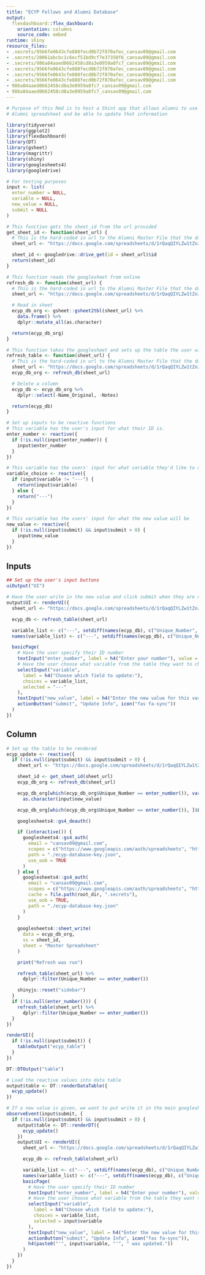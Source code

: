 ```yaml
---
title: "ECYP Fellows and Alumni Database"
output:
  flexdashboard::flex_dashboard:
    orientation: columns
    source_code: embed
runtime: shiny
resource_files:
- .secrets/9566fe0643cfe888fecd0b72f870afec_cansav09@gmail.com
- .secrets/20061abcbc1c6ecf51bd9cf7e37350f6_cansav09@gmail.com
- .secrets/986a84aaed0662458cd8a3e0959a8fc7_cansav09@gmail.com
- .secrets/9566fe0643cfe888fecd0b72f870afec_cansav09@gmail.com
- .secrets/9566fe0643cfe888fecd0b72f870afec_cansav09@gmail.com
- .secrets/9566fe0643cfe888fecd0b72f870afec_cansav09@gmail.com
- 986a84aaed0662458cd8a3e0959a8fc7_cansav09@gmail.com
- 986a84aaed0662458cd8a3e0959a8fc7_cansav09@gmail.com
---
```


```r
# Purpose of this Rmd is to host a Shint app that allows alumni to use their unique ID to access their information in the
# Alumni spreadsheet and be able to update that information
```

```r
library(tidyverse)
library(ggplot2)
library(flexdashboard)
library(DT)
library(gsheet)
library(magrittr)
library(shiny)
library(googlesheets4)
library(googledrive)
```

```r
# For testing purposes
input <- list(
  enter_number = NULL,
  variable = NULL,
  new_value = NULL,
  submit = NULL
)
```


```r
# This function gets the sheet_id from the url provided
get_sheet_id <- function(sheet_url) {
  # This is the hard-coded in url to the Alumni Master File that the data is kept in.
  sheet_url <- "https://docs.google.com/spreadsheets/d/1rQaqQIYLZw1tZnJZQHMNhTf0-zDRH2zWzA6Eo0giP80/edit#gid=1665986408"

  sheet_id <- googledrive::drive_get(id = sheet_url)$id
  return(sheet_id)
}

# This function reads the googlesheet from online
refresh_db <- function(sheet_url) {
  # This is the hard-coded in url to the Alumni Master File that the data is kept in.
  sheet_url <- "https://docs.google.com/spreadsheets/d/1rQaqQIYLZw1tZnJZQHMNhTf0-zDRH2zWzA6Eo0giP80/edit#gid=1665986408"

  # Read in sheet
  ecyp_db_org <- gsheet::gsheet2tbl(sheet_url) %>%
    data.frame() %>%
    dplyr::mutate_all(as.character)

  return(ecyp_db_org)
}

# This function takes the googlesheet and sets up the table the user will see
refresh_table <- function(sheet_url) {
  # This is the hard-coded in url to the Alumni Master File that the data is kept in.
  sheet_url <- "https://docs.google.com/spreadsheets/d/1rQaqQIYLZw1tZnJZQHMNhTf0-zDRH2zWzA6Eo0giP80/edit#gid=1665986408"
  ecyp_db_org <- refresh_db(sheet_url)

  # Delete a column
  ecyp_db <- ecyp_db_org %>%
    dplyr::select(-Name_Original, -Notes)

  return(ecyp_db)
}
```

```r
# Set up inputs to be reactive functions
# This variable has the user's input for what their ID is.
enter_number <- reactive({
  if (!is.null(input$enter_number)) {
    input$enter_number
  }
})

# This variable has the users' input for what variable they'd like to change
variable_choice <- reactive({
  if (input$variable != "---") {
    return(input$variable)
  } else {
    return("---")
  }
})

# This variable has the users' input for what the new value will be
new_value <- reactive({
  if (!is.null(input$submit) && input$submit > 0) {
    input$new_value
  }
})
```

Inputs {.sidebar}
-----------------------------------------------------------------------

```r
## Set up the user's input buttons
uiOutput("UI")

# Have the user write in the new value and click submit when they are done
output$UI <- renderUI({
  sheet_url <- "https://docs.google.com/spreadsheets/d/1rQaqQIYLZw1tZnJZQHMNhTf0-zDRH2zWzA6Eo0giP80/edit#gid=1665986408"

  ecyp_db <- refresh_table(sheet_url)

  variable_list <- c("---", setdiff(names(ecyp_db), c("Unique_Number", "Last_Updated")))
  names(variable_list) <- c("---", setdiff(names(ecyp_db), c("Unique_Number", "Last_Updated")))

  basicPage(
    # Have the user specify their ID number
    textInput("enter_number", label = h4("Enter your number"), value = NULL),
    # Have the user choose what variable from the table they want to change
    selectInput("variable",
      label = h4("Choose which field to update:"),
      choices = variable_list,
      selected = "---"
    ),
    textInput("new_value", label = h4("Enter the new value for this variable:"), value = NULL),
    actionButton("submit", "Update Info", icon("fas fa-sync"))
  )
})
```

## Column

```r
# Set up the table to be rendered
ecyp_update <- reactive({
  if (!is.null(input$submit) && input$submit > 0) {
    sheet_url <- "https://docs.google.com/spreadsheets/d/1rQaqQIYLZw1tZnJZQHMNhTf0-zDRH2zWzA6Eo0giP80/edit#gid=1665986408"

    sheet_id <- get_sheet_id(sheet_url)
    ecyp_db_org <- refresh_db(sheet_url)

    ecyp_db_org[which(ecyp_db_org$Unique_Number == enter_number()), variable_choice()] <-
      as.character(input$new_value)

    ecyp_db_org[which(ecyp_db_org$Unique_Number == enter_number()), ]$Last_Updated <- as.character(Sys.time())

    googlesheets4::gs4_deauth()

    if (interactive()) {
      googlesheets4::gs4_auth(
        email = "cansav09@gmail.com",
        scopes = c("https://www.googleapis.com/auth/spreadsheets", "https://www.googleapis.com/auth/drive"),
        path = "./ecyp-database-key.json",
        use_oob = TRUE
      )
    } else {
      googlesheets4::gs4_auth(
        email = "cansav09@gmail.com",
        scopes = c("https://www.googleapis.com/auth/spreadsheets", "https://www.googleapis.com/auth/drive"),
        cache = file.path(root_dir, ".secrets"),
        use_oob = TRUE,
        path = "./ecyp-database-key.json"
      )
    }
    
    googlesheets4::sheet_write(
      data = ecyp_db_org,
      ss = sheet_id,
      sheet = "Master Spreadsheet"
    )

    print("Refresh was run")

    refresh_table(sheet_url) %>%
      dplyr::filter(Unique_Number == enter_number())

    shinyjs::reset("sidebar")
  }
  if (!is.null(enter_number())) {
    refresh_table(sheet_url) %>%
      dplyr::filter(Unique_Number == enter_number())
  }
})

renderUI({
  if (!is.null(input$submit)) {
    tableOutput("ecyp_table")
  }
})

DT::DTOutput("table")

# Load the reactive values into data table
output$table <- DT::renderDataTable({
  ecyp_update()
})
```


```r
# If a new value is given, we want to put write it in the main googlesheet underneath the given variable name
observeEvent(input$submit, {
  if (!is.null(input$submit) && input$submit > 0) {
    output$table <- DT::renderDT({
      ecyp_update()
    })
    output$UI <- renderUI({
      sheet_url <- "https://docs.google.com/spreadsheets/d/1rQaqQIYLZw1tZnJZQHMNhTf0-zDRH2zWzA6Eo0giP80/edit#gid=1665986408"

      ecyp_db <- refresh_table(sheet_url)

      variable_list <- c("---", setdiff(names(ecyp_db), c("Unique_Number", "Last_Updated")))
      names(variable_list) <- c("---", setdiff(names(ecyp_db), c("Unique_Number", "Last_Updated")))
      basicPage(
        # Have the user specify their ID number
        textInput("enter_number", label = h4("Enter your number"), value = input$enter_number),
        # Have the user choose what variable from the table they want to change
        selectInput("variable",
          label = h4("Choose which field to update:"),
          choices = variable_list,
          selected = input$variable
        ),
        textInput("new_value", label = h4("Enter the new value for this variable:"), value = NULL),
        actionButton("submit", "Update Info", icon("fas fa-sync")),
        h4(paste0("'", input$variable, "'", " was updated."))
      )
    })
  }
})
```
